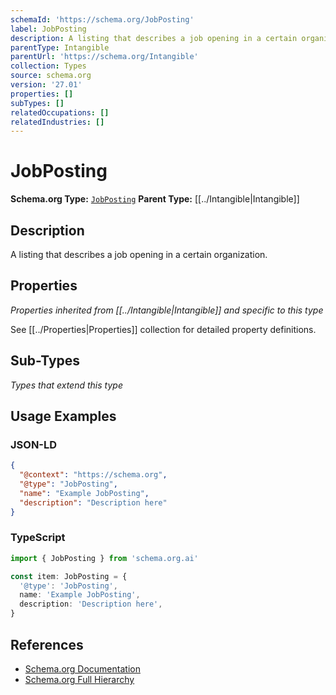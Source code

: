 ```yaml
---
schemaId: 'https://schema.org/JobPosting'
label: JobPosting
description: A listing that describes a job opening in a certain organization.
parentType: Intangible
parentUrl: 'https://schema.org/Intangible'
collection: Types
source: schema.org
version: '27.01'
properties: []
subTypes: []
relatedOccupations: []
relatedIndustries: []
---
```

# JobPosting

**Schema.org Type:** [`JobPosting`](https://schema.org/JobPosting)
**Parent Type:** [[../Intangible|Intangible]]

## Description

A listing that describes a job opening in a certain organization.

## Properties

*Properties inherited from [[../Intangible|Intangible]] and specific to this type*

See [[../Properties|Properties]] collection for detailed property definitions.

## Sub-Types

*Types that extend this type*

## Usage Examples

### JSON-LD

```json
{
  "@context": "https://schema.org",
  "@type": "JobPosting",
  "name": "Example JobPosting",
  "description": "Description here"
}
```

### TypeScript

```typescript
import { JobPosting } from 'schema.org.ai'

const item: JobPosting = {
  '@type': 'JobPosting',
  name: 'Example JobPosting',
  description: 'Description here',
}
```

## References

- [Schema.org Documentation](https://schema.org/JobPosting)
- [Schema.org Full Hierarchy](https://schema.org/docs/full.html)
